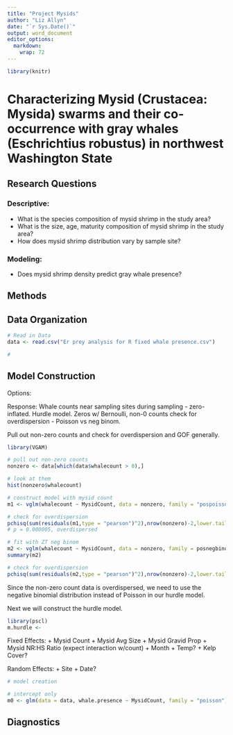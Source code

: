 ```yaml
---
title: "Project Mysids"
author: "Liz Allyn"
date: "`r Sys.Date()`"
output: word_document
editor_options: 
  markdown: 
    wrap: 72
---
```


```r
library(knitr)
```

# Characterizing Mysid (Crustacea: Mysida) swarms and their co-occurrence with gray whales (Eschrichtius robustus) in northwest Washington State

## Research Questions

### Descriptive:

-   What is the species composition of mysid shrimp in the study area?
-   What is the size, age, maturity composition of mysid shrimp in the
    study area?
-   How does mysid shrimp distribution vary by sample site?

### Modeling:

-   Does mysid shrimp density predict gray whale presence?

## Methods

## Data Organization

```r
# Read in Data
data <- read.csv("Er prey analysis for R fixed whale presence.csv")

#


```

## Model Construction

Options:

Response: 
Whale counts near sampling sites during sampling - zero-inflated. Hurdle model.
Zeros w/ Bernoulli, non-0 counts check for overdispersion - Poisson vs neg binom.

Pull out non-zero counts and check for overdispersion and GOF generally.

```r
library(VGAM)

# pull out non-zero counts
nonzero <- data[which(data$whalecount > 0),]

# look at them
hist(nonzero$whalecount)

# construct model with mysid count
m1 <- vglm(whalecount ~ MysidCount, data = nonzero, family = "pospoisson")

# check for overdispersion
pchisq(sum(residuals(m1,type = "pearson")^2),nrow(nonzero)-2,lower.tail = FALSE)
# p = 0.000005, overdispersed

# fit with ZT neg binom
m2 <- vglm(whalecount ~ MysidCount, data = nonzero, family = posnegbinomial)
summary(m2)

# check for overdispersion
pchisq(sum(residuals(m2,type = "pearson")^2),nrow(nonzero)-2,lower.tail = FALSE)
```

Since the non-zero count data is overdispersed, we need to use the negative binomial distribution instead of Poisson in our hurdle model.

Next we will construct the hurdle model.

```r
library(pscl)
m.hurdle <- 
```


Fixed Effects: 
+ Mysid Count 
+ Mysid Avg Size 
+ Mysid Gravid Prop 
+ Mysid NR:HS Ratio (expect interaction w/count) 
+ Month 
+ Temp?
+ Kelp Cover?

Random Effects: 
+ Site 
+ Date?

```r
# model creation

# intercept only
m0 <- glm(data = data, whale.presence ~ MysidCount, family = "poisson")
```

## Diagnostics

```r

```
